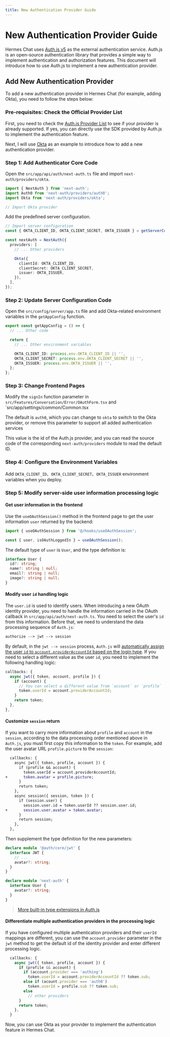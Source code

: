 ```yaml
---
title: New Authentication Provider Guide
---
```


# New Authentication Provider Guide

Hermes Chat uses [Auth.js v5](https://authjs.dev/) as the external authentication service. Auth.js is an open-source authentication library that provides a simple way to implement authentication and authorization features. This document will introduce how to use Auth.js to implement a new authentication provider.

## Add New Authentication Provider

To add a new authentication provider in Hermes Chat (for example, adding Okta), you need to follow the steps below:

### Pre-requisites: Check the Official Provider List

First, you need to check the [Auth.js Provider List](https://authjs.dev/reference/core/providers) to see if your provider is already supported. If yes, you can directly use the SDK provided by Auth.js to implement the authentication feature.

Next, I will use [Okta](https://authjs.dev/reference/core/providers/okta) as an example to introduce how to add a new authentication provider.

### Step 1: Add Authenticator Core Code

Open the `src/app/api/auth/next-auth.ts` file and import `next-auth/providers/okta`.

```ts
import { NextAuth } from 'next-auth';
import Auth0 from 'next-auth/providers/auth0';
import Okta from 'next-auth/providers/okta';

// Import Okta provider
```

Add the predefined server configuration.

```ts
// Import server configuration
const { OKTA_CLIENT_ID, OKTA_CLIENT_SECRET, OKTA_ISSUER } = getServerConfig();

const nextAuth = NextAuth({
  providers: [
    // ... Other providers

    Okta({
      clientId: OKTA_CLIENT_ID,
      clientSecret: OKTA_CLIENT_SECRET,
      issuer: OKTA_ISSUER,
    }),
  ],
});
```

### Step 2: Update Server Configuration Code

Open the `src/config/server/app.ts` file and add Okta-related environment variables in the `getAppConfig` function.

```ts
export const getAppConfig = () => {
  // ... Other code

  return {
    // ... Other environment variables

    OKTA_CLIENT_ID: process.env.OKTA_CLIENT_ID || '',
    OKTA_CLIENT_SECRET: process.env.OKTA_CLIENT_SECRET || '',
    OKTA_ISSUER: process.env.OKTA_ISSUER || '',
  };
};
```

### Step 3: Change Frontend Pages

Modify the `signIn` function parameter in `src/Features/Conversation/Error/OAuthForm.tsx` and \`src/app/settings/common/Common.tsx

The default is `auth0`, which you can change to `okta` to switch to the Okta provider, or remove this parameter to support all added authentication services

This value is the id of the Auth.js provider, and you can read the source code of the corresponding `next-auth/providers` module to read the default ID.

### Step 4: Configure the Environment Variables

Add `OKTA_CLIENT_ID`、`OKTA_CLIENT_SECRET`、`OKTA_ISSUER` environment variables when you deploy.

### Step 5: Modify server-side user information processing logic

#### Get user information in the frontend

Use the `useOAuthSession()` method in the frontend page to get the user information `user` returned by the backend:

```ts
import { useOAuthSession } from '@/hooks/useOAuthSession';

const { user, isOAuthLoggedIn } = useOAuthSession();
```

The default type of `user` is `User`, and the type definition is:

```ts
interface User {
  id?: string;
  name?: string | null;
  email?: string | null;
  image?: string | null;
}
```

#### Modify user `id` handling logic

The `user.id` is used to identify users. When introducing a new OAuth identity provider, you need to handle the information carried in the OAuth callback in `src/app/api/auth/next-auth.ts`. You need to select the user's `id` from this information. Before that, we need to understand the data processing sequence of `Auth.js`:

```txt
authorize --> jwt --> session
```

By default, in the `jwt --> session` process, `Auth.js` will [automatically assign the user `id` to `account.providerAccountId` based on the login type](https://authjs.dev/reference/core/types#provideraccountid). If you need to select a different value as the user `id`, you need to implement the following handling logic:

```ts
callbacks: {
  async jwt({ token, account, profile }) {
    if (account) {
      // You can select a different value from `account` or `profile`
      token.userId = account.providerAccountId;
    }
    return token;
  },
},
```

#### Customize `session` return

If you want to carry more information about `profile` and `account` in the `session`, according to the data processing order mentioned above in `Auth.js`, you must first copy this information to the `token`. For example, add the user avatar URL `profile.picture` to the `session`:

```diff
  callbacks: {
    async jwt({ token, profile, account }) {
      if (profile && account) {
        token.userId = account.providerAccountId;
+       token.avatar = profile.picture;
      }
      return token;
    },
    async session({ session, token }) {
      if (session.user) {
        session.user.id = token.userId ?? session.user.id;
+       session.user.avatar = token.avatar;
      }
      return session;
    },
  },
```

Then supplement the type definition for the new parameters:

```ts
declare module '@auth/core/jwt' {
  interface JWT {
    // ...
    avatar?: string;
  }
}

declare module 'next-auth' {
  interface User {
    avatar?: string;
  }
}
```

> [More built-in type extensions in Auth.js](https://authjs.dev/getting-started/typescript#module-augmentation)

#### Differentiate multiple authentication providers in the processing logic

If you have configured multiple authentication providers and their `userId` mappings are different, you can use the `account.provider` parameter in the `jwt` method to get the default id of the identity provider and enter different processing logic.

```ts
  callbacks: {
    async jwt({ token, profile, account }) {
      if (profile && account) {
        if (account.provider === 'authing')
          token.userId = account.providerAccountId ?? token.sub;
        else if (acount.provider === 'auth0')
          token.userId = profile.sub ?? token.sub;
        else
          // other providers
      }
      return token;
    },
  }
```

Now, you can use Okta as your provider to implement the authentication feature in Hermes Chat.
